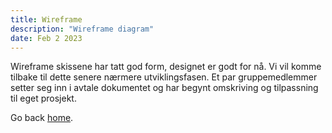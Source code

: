 ```yaml
---
title: Wireframe
description: "Wireframe diagram"
date: Feb 2 2023
---
```


Wireframe skissene har tatt god form, designet er godt for nå. Vi vil komme tilbake til dette senere nærmere utviklingsfasen. Et par gruppemedlemmer setter seg inn i avtale dokumentet og har begynt omskriving og tilpassning til eget prosjekt.

Go back [home](/).
